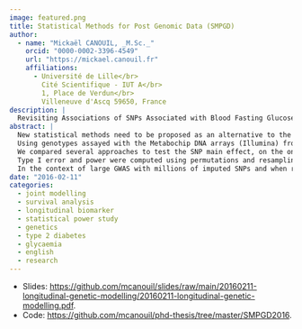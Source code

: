 ```yaml
---
image: featured.png
title: Statistical Methods for Post Genomic Data (SMPGD)
author:
  - name: "Mickaël CANOUIL, _M.Sc._"
    orcid: "0000-0002-3396-4549"
    url: "https://mickael.canouil.fr"
    affiliations:
      - Université de Lille</br>
        Cité Scientifique - IUT A</br>
        1, Place de Verdun</br>
        Villeneuve d'Ascq 59650, France
description: |
  Revisiting Associations of SNPs Associated with Blood Fasting Glucose in Normoglycemic Individuals.
abstract: |
  New statistical methods need to be proposed as an alternative to the current cross-sectional design predominantly used in genome-wide association studies (GWAS). When longitudinal (repeated) measures of a trait are available, an efficient modelling of the temporal trajectories is expected to increase statistical power to detect genetic loci associated with that trait.  
  Using genotypes assayed with the Metabochip DNA arrays (Illumina) from 4,500 subjects recruited in the French cohort D.E.S.I.R. (Données Épidémiologiques sur le Syndrome d'Insulino-Résistance), we re-examine published GWAS findings for some confirmed loci associated with fasting plasma glucose (FPG).  
  We compared several approaches to test the SNP main effect, on the one hand, and to test the interaction SNP-by-time effect, on the other hand. For the former, we compared five methods: linear regression models using only baseline measures or using the average of measures across all time-points, Two-Step approach with random intercept, Generalised Estimating Equations (GEE) and Linear Mixed Model (LMM); while for the latter we compared Two-Step approach with random slope, Conditional Two-Step, GEE and LMM with interaction term.  
  Type I error and power were computed using permutations and resampling procedures on the full dataset for the SNP effect, and using numerical simulations for the interaction effect. Across all models tested, the type I error was not inflated. In contrast, power analysis sometimes showed an increased statistical power for the baseline approach compared to methods dealing with repeated measures of FPG. We provide mathematical conditions showing why this counterintuitive situation might happen.  
  In the context of large GWAS with millions of imputed SNPs and when repeated measures are available for exploration, implementing methods which approximate a full longitudinal model seems at present the most efficient and fastest way to identify genetic associations without major loss in power. More importantly, these approximate methods run much faster than the full modelling approaches like GEE or LMM and could help picking the most associated SNPs for further testing in full models.
date: "2016-02-11"
categories:
  - joint modelling
  - survival analysis
  - longitudinal biomarker
  - statistical power study
  - genetics
  - type 2 diabetes
  - glycaemia
  - english
  - research
---
```


- Slides: <https://github.com/mcanouil/slides/raw/main/20160211-longitudinal-genetic-modelling/20160211-longitudinal-genetic-modelling.pdf>.
- Code: <https://github.com/mcanouil/phd-thesis/tree/master/SMPGD2016>.
